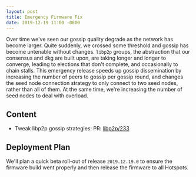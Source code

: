 ```yaml
---
layout: post
title: Emergency Firmware Fix
date: 2019-12-19 11:00 -0800
---
```


Over time we've seen our gossip quality degrade as the network has become larger. Quite suddenly, we
crossed some threshold and gossip has become untenable without changes. `libp2p` groups, the
abstraction that our consensus and dkg are built upon, are taking longer and longer to converge,
leading to elections that don't complete, and occasionally to chain stalls. This emergency release
speeds up gossip dissemination by increasing the number of peers to gossip per gossip round, and
changes the seed node connection strategy to only connect to two seed nodes, rather than all of
them. At the same time, we're increasing the number of seed nodes to deal with overload.

<!--truncate-->

## Content

- Tweak libp2p gossip strategies: PR: [libp2p/233](https://github.com/helium/erlang-libp2p/pull/233)

## Deployment Plan

We'll plan a quick beta roll-out of release `2019.12.19.0` to ensure the firmware build went
properly and then release the firmware to all Hotspots.

